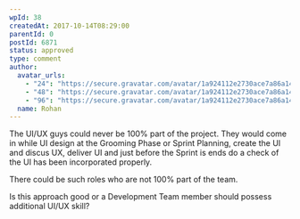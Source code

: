 ```yaml
---
wpId: 38
createdAt: 2017-10-14T08:29:00
parentId: 0
postId: 6871
status: approved
type: comment
author:
  avatar_urls:
    - "24": "https://secure.gravatar.com/avatar/1a924112e2730ace7a86a140139e1034?s=24&d=mm&r=g"
    - "48": "https://secure.gravatar.com/avatar/1a924112e2730ace7a86a140139e1034?s=48&d=mm&r=g"
    - "96": "https://secure.gravatar.com/avatar/1a924112e2730ace7a86a140139e1034?s=96&d=mm&r=g"
  name: Rohan
---
```


The UI/UX guys could never be 100% part of the project. They would come in while UI design at the Grooming Phase or Sprint Planning, create the UI and discus UX, deliver UI and just before the Sprint is ends do a check of the UI has been incorporated properly.

There could be such roles who are not 100% part of the team.

Is this approach good or a Development Team member should possess additional UI/UX skill?